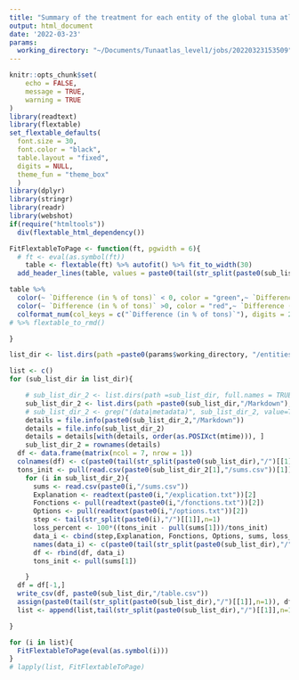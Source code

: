 ```yaml
---
title: "Summary of the treatment for each entity of the global tuna atlas"
output: html_document
date: '2022-03-23'
params: 
  working_directory: "~/Documents/Tunaatlas_level1/jobs/20220323153509"
---
```


```r
knitr::opts_chunk$set(
	echo = FALSE,
	message = TRUE,
	warning = TRUE
)
library(readtext)
library(flextable)
set_flextable_defaults(
  font.size = 30,
  font.color = "black",
  table.layout = "fixed",
  digits = NULL,
  theme_fun = "theme_box"
  )
library(dplyr)
library(stringr)
library(readr)
library(webshot)
if(require("htmltools"))
  div(flextable_html_dependency())
```

```r
FitFlextableToPage <- function(ft, pgwidth = 6){
  # ft <- eval(as.symbol(ft))
    table <- flextable(ft) %>% autofit() %>% fit_to_width(30)
  add_header_lines(table, values = paste0(tail(str_split(paste0(sub_list_dir),"/")[[1]],n=1)), top = TRUE)

table %>% 
  color(~ `Difference (in % of tons)` < 0, color = "green",~ `Difference (in % of tons)`) %>% 
  color(~ `Difference (in % of tons)` >0, color = "red",~ `Difference (in % of tons)`)%>% 
  colformat_num(col_keys = c("`Difference (in % of tons)`"), digits = 2) 
# %>% flextable_to_rmd()

}
```


```r
list_dir <- list.dirs(path =paste0(params$working_directory, "/entities"), full.names = TRUE, recursive = FALSE)

```

```r
list <- c()
for (sub_list_dir in list_dir){

    # sub_list_dir_2 <- list.dirs(path =sub_list_dir, full.names = TRUE, recursive = FALSE)
    sub_list_dir_2 <- list.dirs(path =paste0(sub_list_dir,"/Markdown"), full.names = TRUE, recursive = FALSE)
    # sub_list_dir_2 <- grep("(data|metadata)", sub_list_dir_2, value=TRUE, invert=TRUE)
    details = file.info(paste0(sub_list_dir_2,"/Markdown"))
    details = file.info(sub_list_dir_2)
    details = details[with(details, order(as.POSIXct(mtime))), ]
    sub_list_dir_2 = rownames(details)
  df <- data.frame(matrix(ncol = 7, nrow = 1))
  colnames(df) <- c(paste0(tail(str_split(paste0(sub_list_dir),"/")[[1]],n=1)), "Explanation", "Fonctions", "Options", "Sum in tons", "Sum in number of fish","Difference (in % of tons)")
  tons_init <- pull(read.csv(paste0(sub_list_dir_2[1],"/sums.csv"))[1])
    for (i in sub_list_dir_2){
      sums <- read.csv(paste0(i,"/sums.csv"))
      Explanation <- readtext(paste0(i,"/explication.txt"))[2]
      Fonctions <- pull(readtext(paste0(i,"/fonctions.txt"))[2])
      Options <- pull(readtext(paste0(i,"/options.txt"))[2])
      step <- tail(str_split(paste0(i),"/")[[1]],n=1)
      loss_percent <- 100*((tons_init - pull(sums[1]))/tons_init)
      data_i <- cbind(step,Explanation, Fonctions, Options, sums, loss_percent)
      names(data_i) <- c(paste0(tail(str_split(paste0(sub_list_dir),"/")[[1]],n=1)), "Explanation", "Fonctions", "Options", "Sum in tons", "Sum in number of fish","Difference (in % of tons)")
      df <- rbind(df, data_i)
      tons_init <- pull(sums[1])

    }
  df = df[-1,]
  write_csv(df, paste0(sub_list_dir,"/table.csv"))
  assign(paste0(tail(str_split(paste0(sub_list_dir),"/")[[1]],n=1)), df, envir = .GlobalEnv)
  list <- append(list,tail(str_split(paste0(sub_list_dir),"/")[[1]],n=1))

}
```


```r
for (i in list){
  FitFlextableToPage(eval(as.symbol(i)))
}
# lapply(list, FitFlextableToPage)

```



